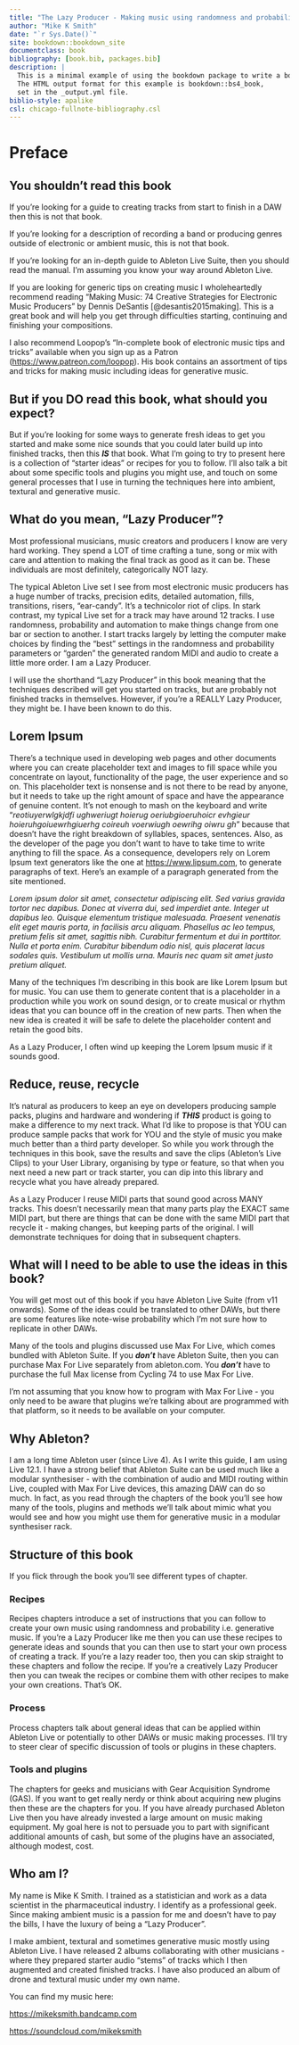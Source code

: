 ```yaml
---
title: "The Lazy Producer - Making music using randomness and probability in Ableton Live"
author: "Mike K Smith"
date: "`r Sys.Date()`"
site: bookdown::bookdown_site
documentclass: book
bibliography: [book.bib, packages.bib]
description: |
  This is a minimal example of using the bookdown package to write a book.
  The HTML output format for this example is bookdown::bs4_book,
  set in the _output.yml file.
biblio-style: apalike
csl: chicago-fullnote-bibliography.csl
---
```


# Preface {.unnumbered}

## You shouldn't read this book {.unnumbered}

If you're looking for a guide to creating tracks from start to finish in a DAW then this is not that book.

If you're looking for a description of recording a band or producing genres outside of electronic or ambient music, this is not that book.

If you're looking for an in-depth guide to Ableton Live Suite, then you should read the manual. I'm assuming you know your way around Ableton Live.

If you are looking for generic tips on creating music I wholeheartedly recommend reading "Making Music: 74 Creative Strategies for Electronic Music Producers" by Dennis DeSantis [@desantis2015making]. This is a great book and will help you get through difficulties starting, continuing and finishing your compositions.

I also recommend Loopop's "In-complete book of electronic music tips and tricks" available when you sign up as a Patron (<https://www.patreon.com/loopop>). His book contains an assortment of tips and tricks for making music including ideas for generative music.

## But if you DO read this book, what should you expect? {.unnumbered}

But if you're looking for some ways to generate fresh ideas to get you started and make some nice sounds that you could later build up into finished tracks, then this ***IS*** that book. What I'm going to try to present here is a collection of "starter ideas" or recipes for you to follow. I'll also talk a bit about some specific tools and plugins you might use, and touch on some general processes that I use in turning the techniques here into ambient, textural and generative music.

## What do you mean, "Lazy Producer"? {.unnumbered}

Most professional musicians, music creators and producers I know are very hard working. They spend a LOT of time crafting a tune, song or mix with care and attention to making the final track as good as it can be. These individuals are most definitely, categorically NOT lazy.

The typical Ableton Live set I see from most electronic music producers has a huge number of tracks, precision edits, detailed automation, fills, transitions, risers, "ear-candy". It's a technicolor riot of clips. In stark contrast, my typical Live set for a track may have around 12 tracks. I use randomness, probability and automation to make things change from one bar or section to another. I start tracks largely by letting the computer make choices by finding the "best" settings in the randomness and probability parameters or "garden" the generated random MIDI and audio to create a little more order. I am a Lazy Producer.

I will use the shorthand "Lazy Producer" in this book meaning that the techniques described will get you started on tracks, but are probably not finished tracks in themselves. However, if you're a REALLY Lazy Producer, they might be. I have been known to do this.

## Lorem Ipsum {.unnumbered}

There's a technique used in developing web pages and other documents where you can create placeholder text and images to fill space while you concentrate on layout, functionality of the page, the user experience and so on. This placeholder text is nonsense and is not there to be read by anyone, but it needs to take up the right amount of space and have the appearance of genuine content. It's not enough to mash on the keyboard and write "*reotiuyerwlgkjdfi ughweriugt hoierug oeriubgioeruhoicr evhgieur hoieruhgoiuewrhgiuerhg coireuh voerwiugh oewrihg oiwru gh*" because that doesn't have the right breakdown of syllables, spaces, sentences. Also, as the developer of the page you don't want to have to take time to write anything to fill the space. As a consequence, developers rely on Lorem Ipsum text generators like the one at <https://www.lipsum.com>, to generate paragraphs of text. Here's an example of a paragraph generated from the site mentioned.

*Lorem ipsum dolor sit amet, consectetur adipiscing elit. Sed varius gravida tortor nec dapibus. Donec at viverra dui, sed imperdiet ante. Integer ut dapibus leo. Quisque elementum tristique malesuada. Praesent venenatis elit eget mauris porta, in facilisis arcu aliquam. Phasellus ac leo tempus, pretium felis sit amet, sagittis nibh. Curabitur fermentum et dui in porttitor. Nulla et porta enim. Curabitur bibendum odio nisl, quis placerat lacus sodales quis. Vestibulum ut mollis urna. Mauris nec quam sit amet justo pretium aliquet.*

Many of the techniques I'm describing in this book are like Lorem Ipsum but for music. You can use them to generate content that is a placeholder in a production while you work on sound design, or to create musical or rhythm ideas that you can bounce off in the creation of new parts. Then when the new idea is created it will be safe to delete the placeholder content and retain the good bits.

As a Lazy Producer, I often wind up keeping the Lorem Ipsum music if it sounds good.

## Reduce, reuse, recycle {.unnumbered}

It's natural as producers to keep an eye on developers producing sample packs, plugins and hardware and wondering if ***THIS*** product is going to make a difference to my next track. What I'd like to propose is that YOU can produce sample packs that work for YOU and the style of music you make much better than a third party developer. So while you work through the techniques in this book, save the results and save the clips (Ableton's Live Clips) to your User Library, organising by type or feature, so that when you next need a new part or track starter, you can dip into this library and recycle what you have already prepared.

As a Lazy Producer I reuse MIDI parts that sound good across MANY tracks. This doesn't necessarily mean that many parts play the EXACT same MIDI part, but there are things that can be done with the same MIDI part that recycle it - making changes, but keeping parts of the original. I will demonstrate techniques for doing that in subsequent chapters.

## What will I need to be able to use the ideas in this book? {.unnumbered}

You will get most out of this book if you have Ableton Live Suite (from v11 onwards). Some of the ideas could be translated to other DAWs, but there are some features like note-wise probability which I'm not sure how to replicate in other DAWs.

Many of the tools and plugins discussed use Max For Live, which comes bundled with Ableton Suite. If you ***don't*** have Ableton Suite, then you can purchase Max For Live separately from ableton.com. You ***don't*** have to purchase the full Max license from Cycling 74 to use Max For Live.

I'm not assuming that you know how to program with Max For Live - you only need to be aware that plugins we're talking about are programmed with that platform, so it needs to be available on your computer.

## Why Ableton? {.unnumbered}

I am a long time Ableton user (since Live 4). As I write this guide, I am using Live 12.1. I have a strong belief that Ableton Suite can be used much like a modular synthesiser - with the combination of audio and MIDI routing within Live, coupled with Max For Live devices, this amazing DAW can do so much. In fact, as you read through the chapters of the book you'll see how many of the tools, plugins and methods we'll talk about mimic what you would see and how you might use them for generative music in a modular synthesiser rack.

## Structure of this book {.unnumbered}

If you flick through the book you'll see different types of chapter.

### Recipes {.unnumbered}

Recipes chapters introduce a set of instructions that you can follow to create your own music using randomness and probability i.e. generative music. If you're a Lazy Producer like me then you can use these recipes to generate ideas and sounds that you can then use to start your own process of creating a track. If you're a lazy reader too, then you can skip straight to these chapters and follow the recipe. If you're a creatively Lazy Producer then you can tweak the recipes or combine them with other recipes to make your own creations. That's OK.

### Process {.unnumbered}

Process chapters talk about general ideas that can be applied within Ableton Live or potentially to other DAWs or music making processes. I'll try to steer clear of specific discussion of tools or plugins in these chapters.

### Tools and plugins {.unnumbered}

The chapters for geeks and musicians with Gear Acquisition Syndrome (GAS). If you want to get really nerdy or think about acquiring new plugins then these are the chapters for you. If you have already purchased Ableton Live then you have already invested a large amount on music making equipment. My goal here is not to persuade you to part with significant additional amounts of cash, but some of the plugins have an associated, although modest, cost.

## Who am I? {.unnumbered}

My name is Mike K Smith. I trained as a statistician and work as a data scientist in the pharmaceutical industry. I identify as a professional geek. Since making ambient music is a passion for me and doesn't have to pay the bills, I have the luxury of being a "Lazy Producer".

I make ambient, textural and sometimes generative music mostly using Ableton Live. I have released 2 albums collaborating with other musicians - where they prepared starter audio "stems" of tracks which I then augmented and created finished tracks. I have also produced an album of drone and textural music under my own name.

You can find my music here:

<https://mikeksmith.bandcamp.com>

<https://soundcloud.com/mikeksmith>
